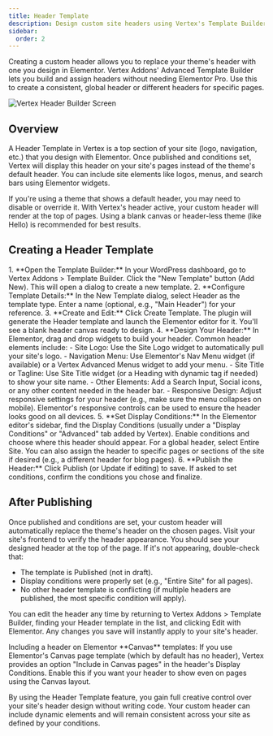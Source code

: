 ```yaml
---
title: Header Template
description: Design custom site headers using Vertex's Template Builder.
sidebar:
  order: 2
---
```


Creating a custom header allows you to replace your theme's header with one you design in Elementor. Vertex Addons' Advanced Template Builder lets you build and assign headers without needing Elementor Pro. Use this to create a consistent, global header or different headers for specific pages.

![Vertex Header Builder Screen](https://cdn.webilia.com/u/d/2025/08/vertex-header-builder.png)

## Overview

A Header Template in Vertex is a top section of your site (logo, navigation, etc.) that you design with Elementor. Once published and conditions set, Vertex will display this header on your site's pages instead of the theme's default header. You can include site elements like logos, menus, and search bars using Elementor widgets.

<Aside type="tip">If you're using a theme that shows a default header, you may need to disable or override it. With Vertex's header active, your custom header will render at the top of pages. Using a blank canvas or header-less theme (like Hello) is recommended for best results.</Aside>

## Creating a Header Template
<Steps>
1. **Open the Template Builder:** In your WordPress dashboard, go to Vertex Addons > Template Builder. Click the "New Template" button (Add New). This will open a dialog to create a new template.
2. **Configure Template Details:** In the New Template dialog, select Header as the template type. Enter a name (optional, e.g., "Main Header") for your reference.
3. **Create and Edit:** Click Create Template. The plugin will generate the Header template and launch the Elementor editor for it. You'll see a blank header canvas ready to design.
4. **Design Your Header:** In Elementor, drag and drop widgets to build your header. Common header elements include:
   - Site Logo: Use the Site Logo widget to automatically pull your site's logo.
   - Navigation Menu: Use Elementor's Nav Menu widget (if available) or a Vertex Advanced Menus widget to add your menu.
   - Site Title or Tagline: Use Site Title widget (or a Heading with dynamic tag if needed) to show your site name.
   - Other Elements: Add a Search Input, Social icons, or any other content needed in the header bar.
   - Responsive Design: Adjust responsive settings for your header (e.g., make sure the menu collapses on mobile). Elementor's responsive controls can be used to ensure the header looks good on all devices.
5. **Set Display Conditions:** In the Elementor editor's sidebar, find the Display Conditions (usually under a "Display Conditions" or "Advanced" tab added by Vertex). Enable conditions and choose where this header should appear. For a global header, select Entire Site. You can also assign the header to specific pages or sections of the site if desired (e.g., a different header for blog pages).
6. **Publish the Header:** Click Publish (or Update if editing) to save. If asked to set conditions, confirm the conditions you chose and finalize.

</Steps>

## After Publishing

Once published and conditions are set, your custom header will automatically replace the theme's header on the chosen pages. Visit your site's frontend to verify the header appearance. You should see your designed header at the top of the page. If it's not appearing, double-check that:

- The template is Published (not in draft).
- Display conditions were properly set (e.g., "Entire Site" for all pages).
- No other header template is conflicting (if multiple headers are published, the most specific condition will apply).

You can edit the header any time by returning to Vertex Addons > Template Builder, finding your Header template in the list, and clicking Edit with Elementor. Any changes you save will instantly apply to your site's header.

<Aside type="note">Including a header on Elementor **Canvas** templates: If you use Elementor's Canvas page template (which by default has no header), Vertex provides an option "Include in Canvas pages" in the header's Display Conditions. Enable this if you want your header to show even on pages using the Canvas layout.</Aside>

By using the Header Template feature, you gain full creative control over your site's header design without writing code. Your custom header can include dynamic elements and will remain consistent across your site as defined by your conditions.

